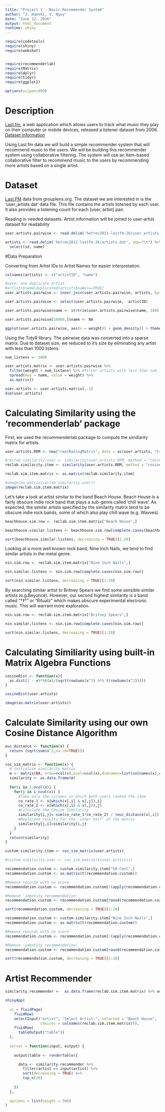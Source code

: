 ```yaml
---
title: "Project 1 - Basic Recommender System"
author: "J. Hamski, V. Nguy"
date: "June 12, 2016"
output: html_document
runtime: shiny
---
```


```r
require(codetools)
require(shiny)
require(webshot)


require(recommenderlab)
require(Matrix)
require(dplyr)
require(tidyr)
require(ggplot2)

options(scipen=999)
```

# Description
[Last.fm](http://www.lastfm.com), a web application which allows users to track what music they play on their computer or mobile devices, released a listener dataset from 2006. [Dataset information](http://files.grouplens.org/datasets/hetrec2011/hetrec2011-lastfm-readme.txt)


Using Last.fm data we will build a simple recommender system that will recommend music to the users. We will be building this recommender system using collaborative filtering. The system will use an Item-based collaborative filter to recommend music to the users by recommending more artists based on a single artist.


# Dataset
[Last.FM](http://grouplens.org/datasets/hetrec-2011/) data from grouplens.org. The dataset we are interested in is the 'user_artists.dat' data file. This file contains the artists listened by each user. It also provides a listening count for each [user, artist] pair.  

Reading in needed datasets. Artist information will be joined to user-artist dataset for readability
```r
user.artists.pairwise <- read.delim('hetrec2011-lastfm-2k/user_artists.dat', sep="\t")

artists <- read.delim('hetrec2011-lastfm-2k/artists.dat', sep="\t") %>%
  select(id, name)
```

#Data Preparation

Converting from Artist IDs to Artist Names for easier interpretation.
```r
colnames(artists) <- c("artistID", "name")

#note: one duplicate artist
#artists$name[duplicated(artists$name)==TRUE]
user.artists.pairwise <- inner_join(user.artists.pairwise, artists, by="artistID")

user.artists.pairwise <- select(user.artists.pairwise, -artistID)

user.artists.pairwise$name <- strtrim(user.artists.pairwise$name, 100)

user.artists.pairwise[16060,]$name <- NA

ggplot(user.artists.pairwise, aes(x = weight)) + geom_density() + theme_bw() + scale_x_log10()
```

Using the TidyR library. The pairwise data was converted into a sparse matrix. Due to dataset size, we reduced to it's size by eliminating any artist with less than 1000 listens. 
```r
num_listens <- 5000

user.artists.matrix <- user.artists.pairwise %>%
  filter(weight > num_listens) %>% #filter artists with less than num_listens listens
  spread(key = name, value = weight) %>%
  as.matrix()

user.artists <- user.artists.matrix[,-1]
dim(user.artists)
```


# Calculating Similarity using the 'recommenderlab' package  

First, we used the recommenderlab package to compute the similiarity matrix for artists. 
```r
user.artists.RRM <- new("realRatingMatrix", data = as(user.artists, "CsparseMatrix"))

#reclab.similarity.user <- similarity(user.artists.RRM, method = "cosine", which = "users")
reclab.similarity.item <- similarity(user.artists.RRM, method = "cosine", which = "items")

reclab.sim.item.matrix <- as.matrix(reclab.similarity.item)
```


```r
#image(as.matrix(reclab.similarity.user))
image(reclab.sim.item.matrix)
```


Let's take a look at artist similar to the band Beach House. Beach House is a fairly obscure indie rock band that plays a sub-genre called 'chill wave'. As expected, the similar artists specified by the similarity matrix tend to be obscure indie rock bands, some of which also play chill wave (e.g. Wavves).
```r
beachhouse.sim.row <- reclab.sim.item.matrix["Beach House",]

beachhouse.similar.listens <- beachhouse.sim.row[complete.cases(beachhouse.sim.row)]

sort(beachhouse.similar.listens, decreasing = TRUE)[1:20]
```


Looking at a more well known rock band, Nine Inch Nails, we tend to find similar artists in the metal genre.
```r
nin.sim.row <- reclab.sim.item.matrix["Nine Inch Nails",]

nin.similar.listens <- nin.sim.row[complete.cases(nin.sim.row)]

sort(nin.similar.listens, decreasing = TRUE)[1:20]
```


By searching similar artist to Britney Spears we find some sensible similar artists (e.g.Beyoncé). However, our second highest similarity is a band called "†‡† " or "Ritualz" which makes obscure experimental electronic music. This will warrant more exploration. 
```r
nin.sim.row <- reclab.sim.item.matrix["Britney Spears",]

nin.similar.listens <- nin.sim.row[complete.cases(nin.sim.row)]

sort(nin.similar.listens, decreasing = TRUE)[1:20]
```

# Calculating Similiarity using built-in Matrix Algebra Functions

```r

cosineDist <- function(x){
  as.dist(1 - x%*%t(x)/(sqrt(rowSums(x^2) %*% t(rowSums(x^2))))) 
}

cosineDist(user.artists)

image(as.matrix(user.artists))
```

# Calculate Similarity using our own Cosine Distance Algorithm 
```r
euc_distance <- function(x) {
  return (sqrt(sum(x^2,na.rm=TRUE)))
}

cos_sim_matrix <- function(x) {
  # initialize similarity matrix
  m <- matrix(NA, nrow=ncol(x),ncol=ncol(x),dimnames=list(colnames(x),colnames(x)))
  similarity <- as.data.frame(m)
  
  for(i in 1:ncol(x)) {
    for(j in i:ncol(x)) {
      #Take only the columns in which both users ranked the item
      co_rate_1 <- x[which(x[,i] & x[,j]),i]
      co_rate_2 <- x[which(x[,i] & x[,j]),j]  
      #Calculate the Cosine Similarity
      similarity[i,j]= sum(co_rate_1*co_rate_2) / (euc_distance(x[,i]) * euc_distance(x[,j]))
      #Replicate results for the 'other half' of the matrix
      similarity[j,i]=similarity[i,j]        
    }
  }
  return(similarity)
}
```

```r
custom.similarity.item <- cos_sim_matrix(user.artists)

#custom.similarity.user <- cos_sim_matrix(t(user.artists))
```

```r
recommendation.custom <- custom.similarity.item["50 Cent",]
recommendation.custom <- as.matrix(t(recommendation.custom))

#Remove records with no score
recommendation.custom <- recommendation.custom[!(apply(recommendation.custom, 1, function(y) any(y == 0))),]

#Remove 'identity recommendation'
recommendation.custom <- recommendation.custom[round(recommendation.custom, 6)<1]

sort(recommendation.custom, decreasing = TRUE)[1:10]
```

```r
recommendation.custom <- custom.similarity.item["Nine Inch Nails",]
recommendation.custom <- as.matrix(t(recommendation.custom))

#Remove records with no score
recommendation.custom <- recommendation.custom[!(apply(recommendation.custom, 1, function(y) any(y == 0))),]

#Remove 'identity recommendation'
recommendation.custom <- recommendation.custom[round(recommendation.custom, 6)<1]

sort(recommendation.custom, decreasing = TRUE)[1:10]
```


# Artist Recommender

```r

similarity.recommender <-  as.data.frame(reclab.sim.item.matrix) %>% add_rownames("artist")
```

```r

shinyApp(
  
  ui = fluidPage(
    fluidRow(
    selectInput("artist", "Select Artist:", selected = "Beach House",
                choices = colnames(reclab.sim.item.matrix))),
    fluidRow(
      tableOutput("table"))
  ),
  
  server = function(input, output) {
    
    output$table <- renderTable({

      data <- similarity.recommender %>%
        filter(artist == input$artist) %>%
        sort(decreasing = TRUE) %>%
        top_n(20)
      
    })
  },
  
  options = list(height = 500)
)
```